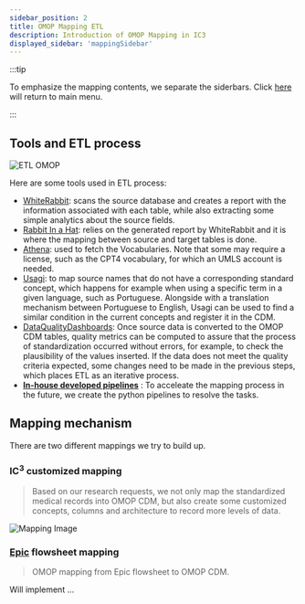 ```yaml
---
sidebar_position: 2
title: OMOP Mapping ETL 
description: Introduction of OMOP Mapping in IC3
displayed_sidebar: 'mappingSidebar'
---
```


:::tip

To emphasize the mapping contents, we separate the siderbars. Click [here](/resources/OMOP/Introduction) will return to main menu. 

:::


## Tools and ETL process
 
![ETL OMOP](./omop_ETL.png)

Here are some tools used in ETL process: 
- [WhiteRabbit](https://github.com/OHDSI/WhiteRabbit): scans the source database and creates a report with the information associated with each table, while also extracting some simple analytics about the source fields.
- [Rabbit In a Hat](https://github.com/OHDSI/WhiteRabbit): relies on the generated report by WhiteRabbit and it is where the mapping between source and target tables is done. 
- [Athena](https://athena.ohdsi.org/): used to fetch the Vocabularies. Note that some may require a license, such as the CPT4 vocabulary, for which an UMLS account is needed.
- [Usagi](https://github.com/OHDSI/Usagi): to map source names that do not have a corresponding standard concept, which happens for example when using a specific term in a given language, such as Portuguese. Alongside with a translation mechanism between Portuguese to English, Usagi can be used to find a similar condition in the current concepts and register it in the CDM.
- [DataQualityDashboards](https://github.com/OHDSI/DataQualityDashboard): Once source data is converted to the OMOP CDM tables, quality metrics can be computed to assure that the process of standardization occurred without errors, for example, to check the plausibility of the values inserted. If the data does not meet the quality criteria expected, some changes need to be made in the previous steps, which places ETL as an iterative process.
- [**In-house developed pipelines**](https://github.com/Prisma-pResearch/OMOP/tree/main/IDR_to_OMOP/Python) : To acceleate the mapping process in the future, we create the python pipelines to resolve the tasks. 


## Mapping mechanism

There are two different mappings we try to build up.

### **IC<sup>3</sup> customized mapping**
> Based on our research requests, we not only map the standardized medical records into OMOP CDM, but also create some customized concepts, columns and architecture to record more levels of data.

![Mapping Image](./md_files/image33.png)


### **[Epic](https://www.epic.com/) flowsheet mapping**
> OMOP mapping from Epic flowsheet to OMOP CDM.

Will implement ...


